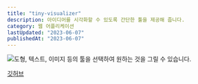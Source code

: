```yaml
---
title: "tiny-visualizer"
description: 아이디어를 시각화할 수 있도록 간단한 툴을 제공해 줍니다.
category: 웹 어플리케이션
lastUpdated: "2023-06-07"
publishedAt: "2023-06-07"
---
```


![도형, 텍스트, 이미지 등의 툴을 선택하여 원하는 것을 그릴 수 있습니다.](/static/images/tiny-visualizer/cat.gif)

[깃허브](https://github.com/mass2527/tiny-visualizer)
